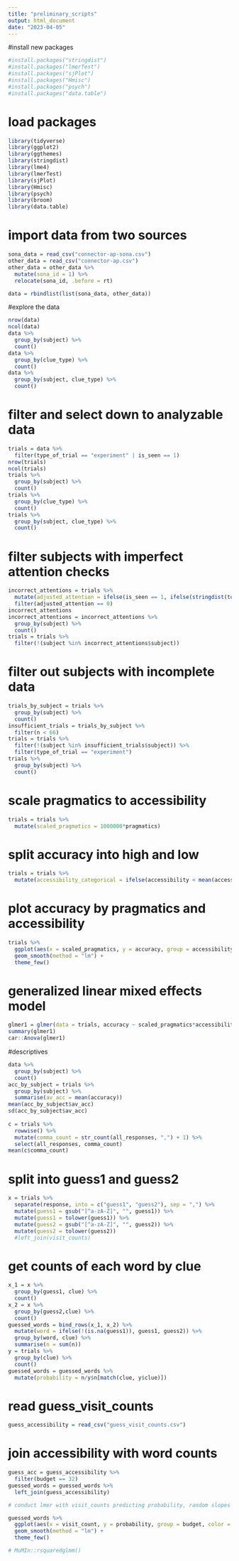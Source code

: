 ```yaml
---
title: "preliminary_scripts"
output: html_document
date: "2023-04-05"
---
```


#install new packages
```r
#install.packages("stringdist")
#install.packages("lmerTest")
#install.packages("sjPlot")
#install.packages("Hmisc")
#install.packages("psych")
#install.packages("data.table")
```


# load packages
```r
library(tidyverse)
library(ggplot2)
library(ggthemes)
library(stringdist)
library(lme4)
library(lmerTest)
library(sjPlot)
library(Hmisc)
library(psych)
library(broom)
library(data.table)
```

# import data from two sources
```r
sona_data = read_csv("connector-ap-sona.csv")
other_data = read_csv("connector-ap.csv")
other_data = other_data %>%
  mutate(sona_id = 1) %>%
  relocate(sona_id, .before = rt)

data = rbindlist(list(sona_data, other_data))
```


#explore the data
```r
nrow(data)
ncol(data)
data %>%
  group_by(subject) %>%
  count()
data %>%
  group_by(clue_type) %>%
  count()
data %>%
  group_by(subject, clue_type) %>%
  count()
```

# filter and select down to analyzable data
```r
trials = data %>%
  filter(type_of_trial == "experiment" | is_seen == 1)
nrow(trials)
ncol(trials)
trials %>%
  group_by(subject) %>%
  count()
trials %>%
  group_by(clue_type) %>%
  count()
trials %>%
  group_by(subject, clue_type) %>%
  count()
```

# filter subjects with imperfect attention checks
```r
incorrect_attentions = trials %>%
  mutate(adjusted_attention = ifelse(is_seen == 1, ifelse(stringdist(tolower(response), clue, method = "lv") < 2, 1, 0), 2)) %>%
  filter(adjusted_attention == 0)
incorrect_attentions
incorrect_attentions = incorrect_attentions %>%
  group_by(subject) %>%
  count()
trials = trials %>%
  filter(!(subject %in% incorrect_attentions$subject))
```

# filter out subjects with incomplete data
```r
trials_by_subject = trials %>%
  group_by(subject) %>%
  count()
insufficient_trials = trials_by_subject %>%
  filter(n < 66)
trials = trials %>%
  filter(!(subject %in% insufficient_trials$subject)) %>%
  filter(type_of_trial == "experiment")
trials %>%
  group_by(subject) %>%
  count()
```

# scale pragmatics to accessibility
```r
trials = trials %>%
  mutate(scaled_pragmatics = 1000000*pragmatics)
```



# split accuracy into high and low
```r
trials = trials %>%
  mutate(accessibility_categorical = ifelse(accessibility < mean(accessibility), "Low", "High"))
```


# plot accuracy by pragmatics and accessibility
```r
trials %>%
  ggplot(aes(x = scaled_pragmatics, y = accuracy, group = accessibility_categorical, color = accessibility_categorical)) + 
  geom_smooth(method = "lm") + 
  theme_few()
```

# generalized linear mixed effects model
```r
glmer1 = glmer(data = trials, accuracy ~ scaled_pragmatics*accessibility + (1|subject) + (1|words), family = "binomial")
summary(glmer1)
car::Anova(glmer1)
```

#descriptives
```r
data %>%
  group_by(subject) %>%
  count()
acc_by_subject = trials %>%
  group_by(subject) %>%
  summarise(av_acc = mean(accuracy))
mean(acc_by_subject$av_acc)
sd(acc_by_subject$av_acc)
 
c = trials %>%
  rowwise() %>%
  mutate(comma_count = str_count(all_responses, ",") + 1) %>%
  select(all_responses, comma_count)
mean(c$comma_count)
```


# split into guess1 and guess2
```r
x = trials %>% 
  separate(response, into = c("guess1", "guess2"), sep = ",") %>%
  mutate(guess1 = gsub("[^a-zA-Z]", "", guess1)) %>%
  mutate(guess1 = tolower(guess1)) %>%
  mutate(guess2 = gsub("[^a-zA-Z]", "", guess2)) %>%
  mutate(guess2 = tolower(guess2))
  #left_join(visit_counts)
```

# get counts of each word by clue
```r
x_1 = x %>%
  group_by(guess1, clue) %>%
  count()
x_2 = x %>%
  group_by(guess2,clue) %>%
  count()
guessed_words = bind_rows(x_1, x_2) %>%
  mutate(word = ifelse(!(is.na(guess1)), guess1, guess2)) %>%
  group_by(word, clue) %>%
  summarise(n = sum(n))
y = trials %>%
  group_by(clue) %>%
  count()
guessed_words = guessed_words %>%
  mutate(probability = n/y$n[match(clue, y$clue)])
```


# read guess_visit_counts
```r
guess_accessibility = read_csv("guess_visit_counts.csv")
```

# join accessibility with word counts
```r
guess_acc = guess_accessibility %>%
  filter(budget == 32)
guessed_words = guessed_words %>%
  left_join(guess_accessibility)

# conduct lmer with visit_counts predicting probability, random slopes at the clue level

guessed_words %>%
  ggplot(aes(x = visit_count, y = probability, group = budget, color = budget)) +
  geom_smooth(method = "lm") + 
  theme_few()

# MuMIn::rsquaredglmm()
```



